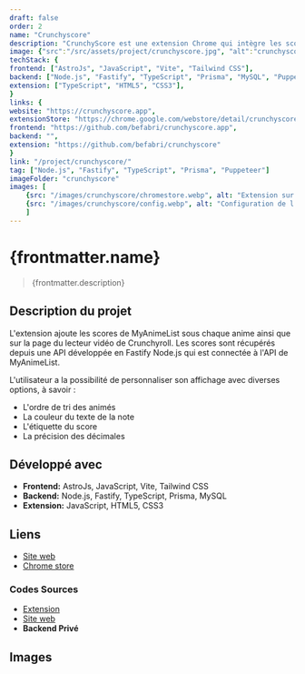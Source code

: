 ```yaml
---
draft: false
order: 2
name: "Crunchyscore"
description: "CrunchyScore est une extension Chrome qui intègre les scores de MyAnimeList sur Crunchyroll."
image: {"src":"/src/assets/project/crunchyscore.jpg", "alt":"crunchyscore"}
techStack: {
frontend: ["AstroJs", "JavaScript", "Vite", "Tailwind CSS"],
backend: ["Node.js", "Fastify", "TypeScript", "Prisma", "MySQL", "Puppeteer"],
extension: ["TypeScript", "HTML5", "CSS3"],
}
links: {
website: "https://crunchyscore.app",
extensionStore: "https://chrome.google.com/webstore/detail/crunchyscore-mal-score-on/coiidbjimmeojgdkclafjccnhgenmmbi",
frontend: "https://github.com/befabri/crunchyscore.app",
backend: "",
extension: "https://github.com/befabri/crunchyscore"
}
link: "/project/crunchyscore/"
tag: ["Node.js", "Fastify", "TypeScript", "Prisma", "Puppeteer"]
imageFolder: "crunchyscore"
images: [
    {src: "/images/crunchyscore/chromestore.webp", alt: "Extension sur le Chrome Web Store"},
    {src: "/images/crunchyscore/config.webp", alt: "Configuration de l'extension"}
    ]
---
```


# {frontmatter.name}

> {frontmatter.description}

## Description du projet

L'extension ajoute les scores de MyAnimeList sous chaque anime ainsi que sur la page du lecteur vidéo de Crunchyroll. Les scores sont récupérés depuis une API développée en Fastify Node.js qui est connectée à l'API de MyAnimeList.

L'utilisateur a la possibilité de personnaliser son affichage avec diverses options, à savoir :

-   L'ordre de tri des animés
-   La couleur du texte de la note
-   L'étiquette du score
-   La précision des décimales

## Développé avec

-   **Frontend:** AstroJs, JavaScript, Vite, Tailwind CSS
-   **Backend:** Node.js, Fastify, TypeScript, Prisma, MySQL
-   **Extension:** JavaScript, HTML5, CSS3

## Liens

-   [Site web](https://crunchyscore.app)
-   [Chrome store](https://chrome.google.com/webstore/detail/crunchyscore-mal-score-on/coiidbjimmeojgdkclafjccnhgenmmbi)

### Codes Sources

-   [Extension](https://github.com/befabri/crunchyscore)
-   [Site web](https://github.com/befabri/crunchyscore.app)
-   **Backend Privé**

## Images
